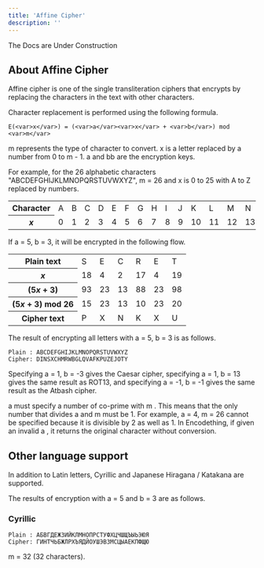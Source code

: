 ```yaml
---
title: 'Affine Cipher'
description: ''
---
```


<Callout type="warning">
  The Docs are Under Construction
</Callout>

## About Affine Cipher

Affine cipher is one of the single transliteration ciphers that encrypts by replacing the characters in the text with other characters.

Character replacement is performed using the following formula.

```
E(<var>x</var>) = (<var>a</var><var>x</var> + <var>b</var>) mod <var>m</var>
```

m represents the type of character to convert. x is a letter replaced by a number from 0 to m - 1. a and bb are the encryption keys.

For example, for the 26 alphabetic characters "ABCDEFGHIJKLMNOPQRSTUVWXYZ", m = 26 and x is 0 to 25 with A to Z replaced by numbers.

<table><tbody><tr><th>Character</th><td>A</td><td>B</td><td>C</td><td>D</td><td>E</td><td>F</td><td>G</td><td>H</td><td>I</td><td>J</td><td>K</td><td>L</td><td>M</td><td>N</td><td>O</td><td>P</td><td>Q</td><td>R</td><td>S</td><td>T</td><td>U</td><td>V</td><td>W</td><td>X</td><td>Y</td><td>Z</td></tr><tr><th><var>x</var></th><td>0</td><td>1</td><td>2</td><td>3</td><td>4</td><td>5</td><td>6</td><td>7</td><td>8</td><td>9</td><td>10</td><td>11</td><td>12</td><td>13</td><td>14</td><td>15</td><td>16</td><td>17</td><td>18</td><td>19</td><td>20</td><td>21</td><td>22</td><td>23</td><td>24</td><td>25</td></tr></tbody></table>

If a = 5, b = 3, it will be encrypted in the following flow.

<table><tbody><tr><th>Plain text</th><td>S</td><td>E</td><td>C</td><td>R</td><td>E</td><td>T</td></tr><tr><th><var>x</var></th><td>18</td><td>4</td><td>2</td><td>17</td><td>4</td><td>19</td></tr><tr><th>(5<var>x</var> + 3)</th><td>93</td><td>23</td><td>13</td><td>88</td><td>23</td><td>98</td></tr><tr><th>(5<var>x</var> + 3) mod 26</th><td>15</td><td>23</td><td>13</td><td>10</td><td>23</td><td>20</td></tr><tr><th>Cipher text</th><td>P</td><td>X</td><td>N</td><td>K</td><td>X</td><td>U</td></tr></tbody></table>

The result of encrypting all letters with a = 5, b = 3 is as follows.

```
Plain : ABCDEFGHIJKLMNOPQRSTUVWXYZ
Cipher: DINSXCHMRWBGLQVAFKPUZEJOTY
```

Specifying a = 1, b = -3 gives the Caesar cipher, specifying a = 1, b = 13 gives the same result as ROT13, and specifying a = -1, b = -1 gives the same result as the Atbash cipher.

a must specify a number of co-prime with m . This means that the only number that divides a and m must be 1. For example, a = 4, m = 26 cannot be specified because it is divisible by 2 as well as 1. In Encodething, if given an invalid a , it returns the original character without conversion.

## Other language support

In addition to Latin letters, Cyrillic and Japanese Hiragana / Katakana are supported.

The results of encryption with a = 5 and b = 3 are as follows.

### Cyrillic

```
Plain : АБВГДЕЖЗИЙКЛМНОПРСТУФХЦЧШЩЪЫЬЭЮЯ
Cipher: ГИНТЧЬБЖЛРХЪЯДЙОУШЭВЗМСЦЫАЕКПФЩЮ
```

m = 32 (32 characters).


